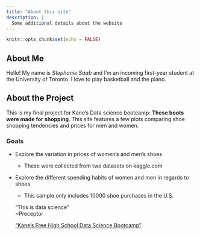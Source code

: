 ```yaml
---
title: "About this site"
description: |
  Some additional details about the website
---
```


```r
knitr::opts_chunk$set(echo = FALSE)
```

## About Me
Hello! My name is *Stephanie Saab* and I'm an incoming first-year student at the University of Toronto. I love to play basketball and the piano. 


## About the Project
This is my final project for Kane's Data science bootcamp: **These boots were made for shopping**. This site features a few plots comparing shoe shopping tendencies and prices for men and women.

### Goals
* Explore the variation in prices of women's and men's shoes 
  + These were collected from two datasets on kaggle.com
* Explore the different spending habits of women and men in regards to shoes
  + This sample only includes 10000 shoe purchases in the U.S.
  
  “This is data science"  
  ~Preceptor
  
  [“Kane’s Free High School Data Science Bootcamp"](https://bootcamp.davidkane.info/)